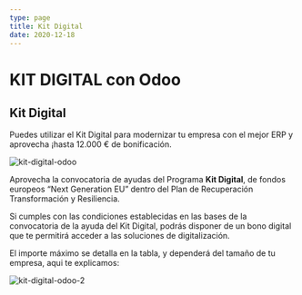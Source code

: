 ```yaml
---
type: page
title: Kit Digital
date: 2020-12-18
---
```


# KIT DIGITAL con Odoo


## Kit Digital

Puedes utilizar el Kit Digital para modernizar tu empresa con el mejor ERP y aprovecha ¡hasta 12.000 € de bonificación.

<Image
  src="/images/kit-digital-odoo.png"
  alt="kit-digital-odoo"
  width={918}
  height={106}
  priority
  className="next-image"
/>

Aprovecha  la convocatoria de ayudas del Programa **Kit Digital**, de  fondos europeos “Next Generation EU” dentro del Plan de Recuperación  Transformación y Resiliencia. 

Si cumples con las condiciones establecidas en las bases de la convocatoria de la ayuda del Kit Digital, podrás disponer de un bono digital que te permitirá acceder a las soluciones de digitalización.

El importe máximo se detalla en la tabla, y dependerá del tamaño de tu empresa, aqui te explicamos:


<Image
  src="/images/kit-digital-odoo-1.png"
  alt="kit-digital-odoo-2"
  width={713}
  height={313}
  priority
  className="next-image"
/>